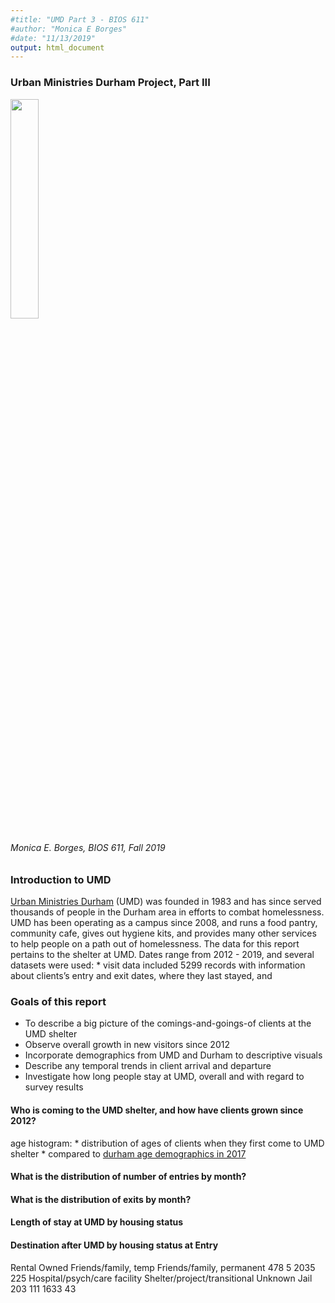 ```yaml
---
#title: "UMD Part 3 - BIOS 611"
#author: "Monica E Borges"
#date: "11/13/2019"
output: html_document
---
```

### Urban Ministries Durham Project, Part III
<img src="http://www.umdurham.org/assets/images/logo-new1.png" width=30%>

###### Monica E. Borges, BIOS 611, Fall 2019

### Introduction to UMD
[Urban Ministries Durham](http://www.umdurham.org/) (UMD) was founded in 1983 and has since served thousands of people in the Durham area in efforts to combat homelessness. UMD has been operating as a campus since 2008, and runs a food pantry, community cafe, gives out hygiene kits, and provides many other services to help people on a path out of homelessness. 
The data for this report pertains to the shelter at UMD. Dates range from 2012 - 2019, and several datasets were used:
* visit data included 5299 records with information about clients's entry and exit dates, where they last stayed, and 

### Goals of this report
* To describe a big picture of the comings-and-goings-of clients at the UMD shelter
* Observe overall growth in new visitors since 2012
* Incorporate demographics from UMD and Durham to descriptive visuals
* Describe any temporal trends in client arrival and departure
* Investigate how long people stay at UMD, overall and with regard to survey results

#### Who is coming to the UMD shelter, and how have clients grown since 2012?
age histogram: 
* distribution of ages of clients when they first come to UMD shelter
* compared to [durham age demographics in 2017](http://worldpopulationreview.com/us-cities/durham-population/)

#### What is the distribution of number of entries by month?


#### What is the distribution of exits by month?


#### Length of stay at UMD by housing status


#### Destination after UMD by housing status at Entry
Rental                        Owned         Friends/family, temp    Friends/family, permanent 
 478                            5                         2035                          225 
Hospital/psych/care facility Shelter/project/transitional           Unknown                         Jail 
           203                          111                         1633                           43 






